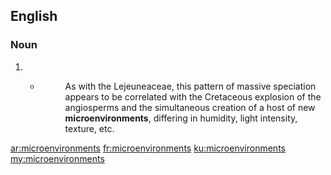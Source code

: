 ==English==

===Noun===
{{head|en|noun plural form}}

# {{plural of|microenvironment|lang=en}}
#* {{RQ:Schuster Hepaticae V|3-4}}
#*: As with the Lejeuneaceae, this pattern of massive speciation appears to be correlated with the Cretaceous explosion of the angiosperms and the simultaneous creation of a host of new '''microenvironments''', differing in humidity, light intensity, texture, etc.

[[ar:microenvironments]]
[[fr:microenvironments]]
[[ku:microenvironments]]
[[my:microenvironments]]